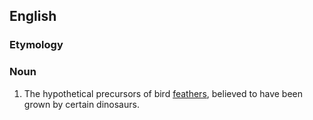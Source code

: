 ==English==

===Etymology===

{{prefix|proto|feather}}

===Noun===
{{en-noun}}

# {{context|paleontology|lang=en}} The hypothetical precursors of bird [[feather]]s, believed to have been grown by certain dinosaurs.